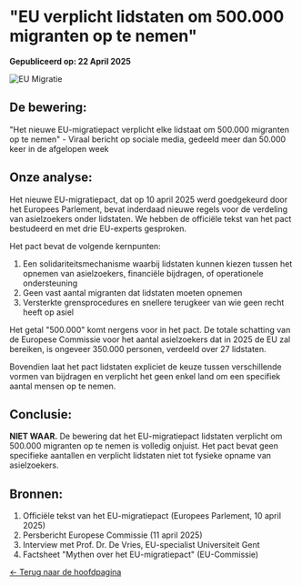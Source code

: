 # "EU verplicht lidstaten om 500.000 migranten op te nemen"

**Gepubliceerd op: 22 April 2025**

![EU Migratie](/images/eu-quote.jpg)

## De bewering:
"Het nieuwe EU-migratiepact verplicht elke lidstaat om 500.000 migranten op te nemen" - Viraal bericht op sociale media, gedeeld meer dan 50.000 keer in de afgelopen week

## Onze analyse:
Het nieuwe EU-migratiepact, dat op 10 april 2025 werd goedgekeurd door het Europees Parlement, bevat inderdaad nieuwe regels voor de verdeling van asielzoekers onder lidstaten. We hebben de officiële tekst van het pact bestudeerd en met drie EU-experts gesproken.

Het pact bevat de volgende kernpunten:
1. Een solidariteitsmechanisme waarbij lidstaten kunnen kiezen tussen het opnemen van asielzoekers, financiële bijdragen, of operationele ondersteuning
2. Geen vast aantal migranten dat lidstaten moeten opnemen
3. Versterkte grensprocedures en snellere terugkeer van wie geen recht heeft op asiel

Het getal "500.000" komt nergens voor in het pact. De totale schatting van de Europese Commissie voor het aantal asielzoekers dat in 2025 de EU zal bereiken, is ongeveer 350.000 personen, verdeeld over 27 lidstaten.

Bovendien laat het pact lidstaten expliciet de keuze tussen verschillende vormen van bijdragen en verplicht het geen enkel land om een specifiek aantal mensen op te nemen.

## Conclusie:
**NIET WAAR.** De bewering dat het EU-migratiepact lidstaten verplicht om 500.000 migranten op te nemen is volledig onjuist. Het pact bevat geen specifieke aantallen en verplicht lidstaten niet tot fysieke opname van asielzoekers.

## Bronnen:
1. Officiële tekst van het EU-migratiepact (Europees Parlement, 10 april 2025)
2. Persbericht Europese Commissie (11 april 2025)
3. Interview met Prof. Dr. De Vries, EU-specialist Universiteit Gent
4. Factsheet "Mythen over het EU-migratiepact" (EU-Commissie)

[← Terug naar de hoofdpagina](/)